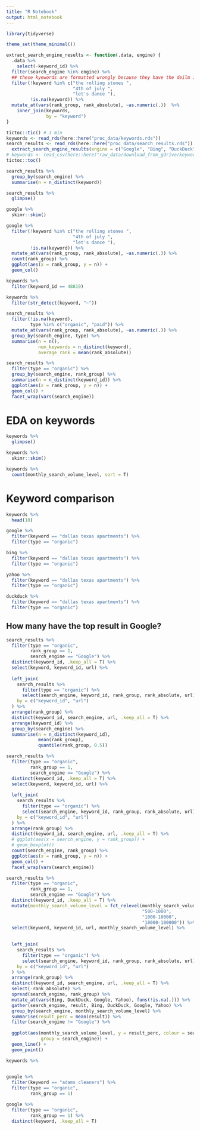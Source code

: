 ```yaml
---
title: "R Notebook"
output: html_notebook
---
```



```r
library(tidyverse)

theme_set(theme_minimal())
```
```r
extract_search_engine_results <- function(.data, engine) {
  .data %>% 
    select(-keyword_id) %>% 
  filter(search_engine %in% engine) %>% 
  ## these kyewords are formatted wrongly because they have the deilm in them
  filter(!keyword %in% c("the rolling stones ",
                         "4th of july ",
                         "let's dance "),
         !is.na(keyword)) %>% 
  mutate_at(vars(rank_group, rank_absolute), ~as.numeric(.))  %>% 
    inner_join(keywords,
               by = "keyword")
}

```


```r
tictoc::tic() # 1 min
keywords <- read_rds(here::here("proc_data/keywords.rds"))
search_results <- read_rds(here::here("proc_data/search_results.rds")) %>%
  extract_search_engine_results(engine = c("Google", "Bing", "DuckDuck", "Yahoo"))
# keywords <- read_csv(here::here("raw_data/download_from_gdrive/keywords_60k.csv"))
tictoc::toc()
```


```r

search_results %>% 
  group_by(search_engine) %>% 
  summarise(n = n_distinct(keyword))

```



```r
search_results %>% 
  glimpse()
```

```r
google %>% 
  skimr::skim()
```

```r
google %>% 
  filter(!keyword %in% c("the rolling stones ",
                         "4th of july ",
                         "let's dance "),
         !is.na(keyword)) %>% 
  mutate_at(vars(rank_group, rank_absolute), ~as.numeric(.)) %>% 
  count(rank_group) %>% 
  ggplot(aes(x = rank_group, y = n)) +
  geom_col()
```



```r
keywords %>% 
  filter(keyword_id == 48819)
```

```r
keywords %>% 
  filter(str_detect(keyword, "~"))
```



```r
search_results %>% 
  filter(!is.na(keyword),
         type %in% c("organic", "paid")) %>% 
  mutate_at(vars(rank_group, rank_absolute), ~as.numeric(.)) %>% 
  group_by(search_engine, type) %>% 
  summarise(n = n(),
            num_keywords = n_distinct(keyword),
            average_rank = mean(rank_absolute)) 
```

```r
search_results %>% 
  filter(type == "organic") %>% 
  group_by(search_engine, rank_group) %>% 
  summarise(n = n_distinct(keyword_id)) %>% 
  ggplot(aes(x = rank_group, y = n)) +
  geom_col() +
  facet_wrap(vars(search_engine))
```


# EDA on keywords

```r
keywords %>% 
  glimpse()
```

```r
keywords %>% 
  skimr::skim()
```



```r
keywords %>% 
  count(monthly_search_volume_level, sort = T)
```

# Keyword comparison

```r
keywords %>% 
  head(10)
```

```r
google %>% 
  filter(keyword == "dallas texas apartments") %>% 
  filter(type == "organic") 
```

```r
bing %>% 
  filter(keyword == "dallas texas apartments") %>% 
  filter(type == "organic") 
```
```r
yahoo %>% 
  filter(keyword == "dallas texas apartments") %>% 
  filter(type == "organic") 
```


```r
duckduck %>% 
  filter(keyword == "dallas texas apartments") %>% 
  filter(type == "organic") 
```

## How many have the top result in Google?

```r
search_results %>% 
  filter(type == "organic",
         rank_group == 1,
         search_engine == "Google") %>% 
  distinct(keyword_id, .keep_all = T) %>% 
  select(keyword, keyword_id, url) %>% 
  
  left_join(
    search_results %>% 
      filter(type == "organic") %>% 
      select(search_engine, keyword_id, rank_group, rank_absolute, url),
    by = c("keyword_id", "url")
  ) %>% 
  arrange(rank_group) %>% 
  distinct(keyword_id, search_engine, url, .keep_all = T) %>% 
  arrange(keyword_id) %>% 
  group_by(search_engine) %>% 
  summarise(n = n_distinct(keyword_id),
            mean(rank_group),
            quantile(rank_group, 0.5))
```

```r
search_results %>% 
  filter(type == "organic",
         rank_group == 1,
         search_engine == "Google") %>% 
  distinct(keyword_id, .keep_all = T) %>% 
  select(keyword, keyword_id, url) %>% 
  
  left_join(
    search_results %>% 
      filter(type == "organic") %>% 
      select(search_engine, keyword_id, rank_group, rank_absolute, url),
    by = c("keyword_id", "url")
  ) %>% 
  arrange(rank_group) %>% 
  distinct(keyword_id, search_engine, url, .keep_all = T) %>% 
  # ggplot(aes(x = search_engine, y = rank_group)) +
  # geom_boxplot()
  count(search_engine, rank_group) %>% 
  ggplot(aes(x = rank_group, y = n)) +
  geom_col() +
  facet_wrap(vars(search_engine))
```

```r
search_results %>% 
  filter(type == "organic",
         rank_group == 1,
         search_engine == "Google") %>% 
  distinct(keyword_id, .keep_all = T) %>% 
  mutate(monthly_search_volume_level = fct_relevel(monthly_search_volume_level,
                                                   "500-1000",
                                                   "1000-10000",
                                                   "10000-100000")) %>% 
  select(keyword, keyword_id, url, monthly_search_volume_level) %>% 

  
  left_join(
    search_results %>% 
      filter(type == "organic") %>% 
      select(search_engine, keyword_id, rank_group, rank_absolute, url),
    by = c("keyword_id", "url")
  ) %>% 
  arrange(rank_group) %>% 
  distinct(keyword_id, search_engine, url, .keep_all = T) %>% 
  select(-rank_absolute) %>% 
  spread(search_engine, rank_group) %>% 
  mutate_at(vars(Bing, DuckDuck, Google, Yahoo), funs(!is.na(.))) %>% 
  gather(search_engine, result, Bing, DuckDuck, Google, Yahoo) %>% 
  group_by(search_engine, monthly_search_volume_level) %>% 
  summarise(result_perc = mean(result)) %>% 
  filter(search_engine != "Google") %>% 
  
  ggplot(aes(monthly_search_volume_level, y = result_perc, colour = search_engine,
             group = search_engine)) +
  geom_line() +
  geom_point()
```

```r
keywords %>% 
  
```


```r
google %>% 
  filter(keyword == "adams cleaners") %>% 
  filter(type == "organic",
         rank_group == 1) 
```

```r
google %>% 
  filter(type == "organic",
         rank_group == 1) %>% 
  distinct(keyword, .keep_all = T)
```

